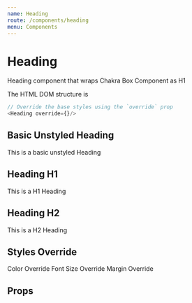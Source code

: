 ```yaml
---
name: Heading
route: /components/heading
menu: Components
---
```



# Heading

Heading component that wraps Chakra Box Component as H1

The HTML DOM structure is

```js
// Override the base styles using the `override` prop
<Heading override={}/>
```

## Basic Unstyled Heading

<Playground>
  <Heading>This is a basic unstyled Heading</Heading>
</Playground>

## Heading H1

<Playground>
  <Heading.H1>This is a H1 Heading</Heading.H1>
</Playground>

## Heading H2

<Playground>
  <Heading.H2>This is a H2 Heading</Heading.H2>
</Playground>

## Styles Override

<Playground>
  <Heading override={{ color: 'whatsapp.500' }}>Color Override</Heading>
  <Heading.H1 override={{ fontSize: '6xl' }}>Font Size Override</Heading.H1>
  <Heading.H2 override={{ m: '8' }}>Margin Override</Heading.H2>
</Playground>

## Props

<Props of={Heading} />
